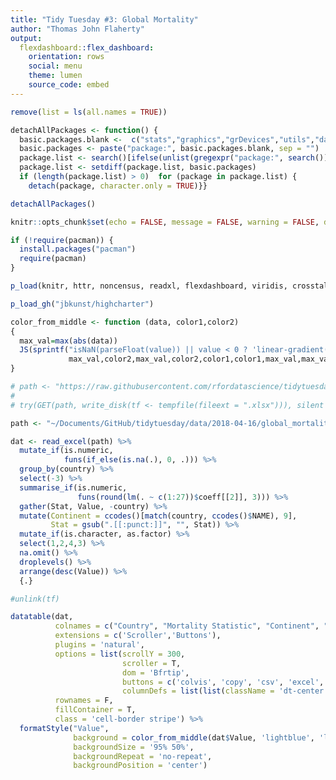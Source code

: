 ```yaml
---
title: "Tidy Tuesday #3: Global Mortality"
author: "Thomas John Flaherty"
output: 
  flexdashboard::flex_dashboard:
    orientation: rows
    social: menu
    theme: lumen
    source_code: embed
---
```


```r
remove(list = ls(all.names = TRUE))

detachAllPackages <- function() {
  basic.packages.blank <-  c("stats","graphics","grDevices","utils","datasets","methods","base")
  basic.packages <- paste("package:", basic.packages.blank, sep = "")
  package.list <- search()[ifelse(unlist(gregexpr("package:", search())) == 1,TRUE,FALSE)]
  package.list <- setdiff(package.list, basic.packages)
  if (length(package.list) > 0)  for (package in package.list) {
    detach(package, character.only = TRUE)}}

detachAllPackages()

knitr::opts_chunk$set(echo = FALSE, message = FALSE, warning = FALSE, dpi = 144, fig.align = "center")

if (!require(pacman)) {
  install.packages("pacman")
  require(pacman)
}

p_load(knitr, httr, noncensus, readxl, flexdashboard, viridis, crosstalk, DT, raster, tidyverse)

p_load_gh("jbkunst/highcharter")

color_from_middle <- function (data, color1,color2) 
{
  max_val=max(abs(data))
  JS(sprintf("isNaN(parseFloat(value)) || value < 0 ? 'linear-gradient(90deg, transparent, transparent ' + (50 + value/%s * 50) + '%%, %s ' + (50 + value/%s * 50) + '%%,%s  50%%,transparent 50%%)': 'linear-gradient(90deg, transparent, transparent 50%%, %s 50%%, %s ' + (50 + value/%s * 50) + '%%, transparent ' + (50 + value/%s * 50) + '%%)'",
             max_val,color2,max_val,color2,color1,color1,max_val,max_val))
}
```

```r
# path <- "https://raw.githubusercontent.com/rfordatascience/tidytuesday/master/data/global_mortality.xlsx"
# 
# try(GET(path, write_disk(tf <- tempfile(fileext = ".xlsx"))), silent = T)

path <- "~/Documents/GitHub/tidytuesday/data/2018-04-16/global_mortality.xlsx"

dat <- read_excel(path) %>%
  mutate_if(is.numeric, 
            funs(if_else(is.na(.), 0, .))) %>%
  group_by(country) %>%
  select(-3) %>%
  summarise_if(is.numeric, 
               funs(round(lm(. ~ c(1:27))$coeff[[2]], 3))) %>%
  gather(Stat, Value, -country) %>%
  mutate(Continent = ccodes()[match(country, ccodes()$NAME), 9],
         Stat = gsub(".[[:punct:]]", "", Stat)) %>%
  mutate_if(is.character, as.factor) %>%
  select(1,2,4,3) %>%
  na.omit() %>%
  droplevels() %>%
  arrange(desc(Value)) %>%
  {.}

#unlink(tf)
```

```r
datatable(dat,
          colnames = c("Country", "Mortality Statistic", "Continent", "Overall Change"), 
          extensions = c('Scroller','Buttons'),
          plugins = 'natural',
          options = list(scrollY = 300, 
                         scroller = T, 
                         dom = 'Bfrtip',
                         buttons = c('colvis', 'copy', 'csv', 'excel', 'pdf', 'print'),
                         columnDefs = list(list(className = 'dt-center', type = 'natural'))),
          rownames = F, 
          fillContainer = T,
          class = 'cell-border stripe') %>%
  formatStyle("Value",
              background = color_from_middle(dat$Value, 'lightblue', 'lightblue'),
              backgroundSize = '95% 50%',
              backgroundRepeat = 'no-repeat',
              backgroundPosition = 'center')
```

